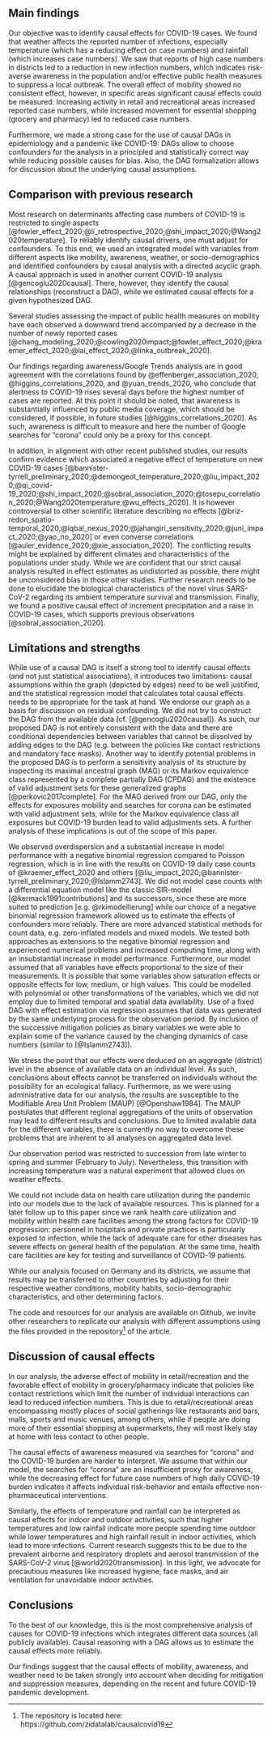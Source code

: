 ## Main findings

Our objective was to identify causal effects for COVID-19 cases. We found that weather affects the reported number of infections, especially temperature (which has a reducing effect on case numbers) and rainfall (which increases case numbers). We saw that reports of high case numbers in districts led to a reduction in new infection numbers, which indicates risk-averse awareness in the population and/or effective public health measures to suppress a local outbreak. The overall effect of mobility showed no consistent effect, however, in specific areas significant causal effects could be measured: Increasing activity in retail and recreational areas increased reported case numbers, while increased movement for essential shopping (grocery and pharmacy) led to reduced case numbers.

Furthermore, we made a strong case for the use of causal DAGs in epidemiology and a pandemic like COVID-19: DAGs allow to choose confounders for the analysis in a principled and statistically correct way while reducing possible causes for bias. Also, the DAG formalization allows for discussion about the underlying causal assumptions.

## Comparison with previous research

Most research on determinants affecting case numbers of COVID-19 is restricted to single aspects [@fowler_effect_2020;@li_retrospective_2020;@shi_impact_2020;@Wang2020temperature]. To reliably identify causal drivers, one must adjust for confounders. To this end, we used an integrated model with variables from different aspects like mobility, awareness, weather, or socio-demographics and identified confounders by causal analysis with a directed acyclic graph. A causal approach is used in another current COVID-19 analysis [@gencoglu2020causal]. There, however, they identify the causal relationships (reconstruct a DAG), while we estimated causal effects for a given hypothesized DAG.

Several studies assessing the impact of public health measures on mobility have each observed a downward trend accompanied by a decrease in the number of newly reported cases [@chang_modeling_2020;@cowling2020impact;@fowler_effect_2020;@kraemer_effect_2020;@lai_effect_2020;@linka_outbreak_2020].

Our findings regarding awareness/Google Trends analysis are in good agreement with the correlations found by @effenberger_association_2020, @higgins_correlations_2020, and @yuan_trends_2020, who conclude that alertness to COVID-19 rises several days before the highest number of cases are reported. At this point it should be noted, that awareness is substantially influenced by public media coverage, which should be considered, if possible, in future studies [@higgins_correlations_2020]. As such, awareness is difficult to measure and here the number of Google searches for "corona" could only be a proxy for this concept.

In addition, in alignment with other recent published studies, our results confirm evidence which associated a negative effect of temperature on new COVID-19 cases [@bannister-tyrrell_preliminary_2020;@demongeot_temperature_2020;@liu_impact_2020;@qi_covid-19_2020;@shi_impact_2020;@sobral_association_2020;@tosepu_correlation_2020;@Wang2020temperature;@wu_effects_2020]. It is however controversial to other scientific literature describing no effects [@briz-redon_spatio-temporal_2020;@iqbal_nexus_2020;@jahangiri_sensitivity_2020;@juni_impact_2020;@yao_no_2020] or even converse correlations [@auler_evidence_2020;@xie_association_2020]. The conflicting results might be explained by different climates and characteristics of the populations under study. While we are confident that our strict causal analysis resulted in effect estimates as undistorted as possible, there might be unconsidered bias in those other studies. Further research needs to be done to elucidate the biological characteristics of the novel virus SARS-CoV-2 regarding its ambient temperature survival and transmission. Finally, we found a positive causal effect of increment precipitation and a raise in COVID-19 cases, which supports previous observations [@sobral_association_2020].

## Limitations and strengths

While use of a causal DAG is itself a strong tool to identify causal effects (and not just statistical associations), it introduces two limitations: causal assumptions within the graph (depicted by edges) need to be well justified, and the statistical regression model that calculates total causal effects needs to be appropriate for the task at hand. We endorse our graph as a basis for discussion on residual confounding. We did not try to construct the DAG from the available data (cf. [@gencoglu2020causal]). As such, our proposed DAG is not entirely consistent with the data and there are conditional dependencies between variables that cannot be dissolved by adding edges to the DAG (e.g. between the policies like contact restrictions and mandatory face masks). Another way to identify potential problems in the proposed DAG is to perform a sensitivity analysis of its structure by inspecting its maximal ancestral graph (MAG) or its Markov equivalence class represented by a complete partially DAG (CPDAG) and the existence of valid adjustment sets for these generalized graphs [@perkovic2017complete]. For the MAG derived from our DAG, only the effects for exposures mobility and searches for corona can be estimated with valid adjustment sets, while for the Markov equivalence class all exposures but COVID-19 burden lead to valid adjustments sets. A further analysis of these implications is out of the scope of this paper.

We observed overdispersion and a substantial increase in model performance with a negative binomial regression compared to Poisson regression, which is in line with the results on COVID-19 daily case counts of @kraemer_effect_2020 and others [@liu_impact_2020;@bannister-tyrrell_preliminary_2020;@Islamm2743]. We did not model case counts with a differential equation model like the classic SIR-model [@kermack1991contributions] and its successors, since these are more suited to prediction [e.g. @rkimodellierung] while our choice of a negative binomial regression framework allowed us to estimate the effects of confounders more reliably. There are more advanced statistical methods for count data, e.g. zero-inflated models and mixed models. We tested both approaches as extensions to the negative binomial regression and experienced numerical problems and increased computing time, along with an insubstantial increase in model performance. Furthermore, our model assumed that all variables have effects proportional to the size of their measurements. It is possible that some variables show saturation effects or opposite effects for low, medium, or high values. This could be modelled with polynomial or other transformations of the variables, which we did not employ due to limited temporal and spatial data availability. Use of a fixed DAG with effect estimation via regression assumes that data was generated by the same underlying process for the observation period. By inclusion of the successive mitigation policies as binary variables we were able to explain some of the variance caused by the changing dynamics of case numbers (similar to [@Islamm2743]).

We stress the point that our effects were deduced on an aggregate (district) level in the absence of available data on an individual level. As such, conclusions about effects cannot be transferred on individuals without the possibility for an ecological fallacy. Furthermore, as we were using administrative data for our analysis, the results are susceptible to the Modifiable Area Unit Problem (MAUP) [@Openshaw1984]. The MAUP postulates that different regional aggregations of the units of observation may lead to different results and conclusions. Due to limited available data for the different variables, there is currently no way to overcome these problems that are inherent to all analyses on aggregated data level. 

Our observation period was restricted to succession from late winter to spring and summer (February to July). Nevertheless, this transition with increasing temperature was a natural experiment that allowed clues on weather effects.

We could not include data on health care utilization during the pandemic into our models due to the lack of available resources. This is planned for a later follow up to this paper since we rank health care utilization and mobility within health care facilities among the strong factors for COVID-19 progression: personnel in hospitals and private practices is particularly exposed to infection, while the lack of adequate care for other diseases has severe effects on general health of the population. At the same time, health care facilities are key for testing and surveillance of COVID-19 patients.

While our analysis focused on Germany and its districts, we assume that results may be transferred to other countries by adjusting for their respective weather conditions, mobility habits, socio-demographic characteristics, and other determining factors.

The code and resources for our analysis are available on Github, we invite other researchers to replicate our analysis with different assumptions using the files provided in the repository^[The repository is located here: https://github.com/zidatalab/causalcovid19] of the article.

## Discussion of causal effects

In our analysis, the adverse effect of mobility in retail/recreation and the favorable effect of mobility in grocery/pharmacy indicate that policies like contact restrictions which limit the number of individual interactions can lead to reduced infection numbers. This is due to retail/recreational areas encompassing mostly places of social gatherings like restaurants and bars, malls, sports and music venues, among others, while if people are doing more of their essential shopping at supermarkets, they will most likely stay at home with less contact to other people.

The causal effects of awareness measured via searches for "corona" and the COVID-19 burden are harder to interpret. We assume that within our model, the searches for "corona" are an insufficient proxy for awareness, while the decreasing effect for future case numbers of high daily COVID-19 burden indicates it affects individual risk-behavior and entails effective non-pharmaceutical interventions.

Similarly, the effects of temperature and rainfall can be interpreted as causal effects for indoor and outdoor activities, such that higher temperatures and low rainfall indicate more people spending time outdoor while lower temperatures and high rainfall result in indoor activities, which lead to more infections. Current research suggests this to be due to the prevalent airborne and respiratory droplets and aerosol transmission of the SARS-CoV-2 virus [@world2020transmission]. In this light, we advocate for precautious measures like increased hygiene, face masks, and air ventilation for unavoidable indoor activities.

## Conclusions

To the best of our knowledge, this is the most comprehensive analysis of causes for COVID-19 infections which integrates different data sources (all publicly available). Causal reasoning with a DAG allows us to estimate the causal effects more reliably.

Our findings suggest that the causal effects of mobility, awareness, and weather need to be taken strongly into account when deciding for mitigation and suppression measures, depending on the recent and future COVID-19 pandemic development.